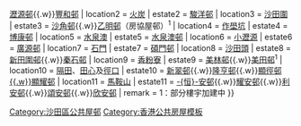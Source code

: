 {{香港公共屋邨
| district = 沙田區
| location1 = [[禾輋]]
| estate1 = [[禾輋邨]]{{.w}}[[瀝源邨]]{{.w}}[[豐和邨]]
| location2 = [[火炭]]
| estate2 = [[駿洋邨]]
| location3 = [[沙田圍]]
| estate3 = [[沙角邨]]{{.w}}[[乙明邨]]（房協屋邨）<sup>1</sup>
| location4 = [[作壆坑]]
| estate4 = [[博康邨]]
| location5 = [[水泉澳]]
| estate5 = [[水泉澳邨]]
| location6 = [[小瀝源]]
| estate6 = [[廣源邨]]
| location7 = [[石門_(香港)|石門]]
| estate7 = [[碩門邨]]
| location8 = [[沙田頭]]
| estate8 = [[新田圍邨]]{{.w}}[[秦石邨]]
| location9 = [[香粉寮]]
| estate9 = [[美林邨]]{{.w}}[[美田邨]]<sup>1</sup>
| location10 = [[隔田]]、[[田心]]及[[徑口]]
| estate10 = [[新翠邨]]{{.w}}[[隆亨邨]]{{.w}}[[顯徑邨|顯徑邨{{.w}}顯耀邨]]
| location11 = [[馬鞍山新市鎮|馬鞍山]]
| estate11 = [[恆安邨|-{恒}-安邨]]{{.w}}[[耀安邨]]{{.w}}[[利安邨]]{{.w}}[[頌安邨]]{{.w}}[[欣安邨]]
| remark = 1：部分樓宇加建中
}}<includeonly>[[Category:沙田區公共屋邨]]</includeonly><noinclude>[[Category:香港公共房屋模板]]</noinclude>